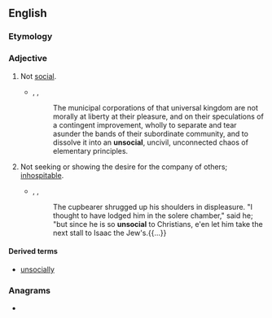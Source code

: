 ==English==

===Etymology===
{{prefix|en|un|social}}

===Adjective===
{{en-adj}}

# Not [[social]].
#* {{rfdate|en}}, {{w|Edmund Burke}}, ''{{w|Reflections on the Revolution in France}}''
#*: The municipal corporations of that universal kingdom are not morally at liberty at their pleasure, and on their speculations of a contingent improvement, wholly to separate and tear asunder the bands of their subordinate community, and to dissolve it into an '''unsocial''', uncivil, unconnected chaos of elementary principles.
# Not seeking or showing the desire for the company of others; [[inhospitable|inhospitable]].
#* {{rfdate|en}}, {{w|Sir Walter Scott}}, ''{{w|Ivanhoe}}''
#*: The cupbearer shrugged up his shoulders in displeasure. "I thought to have lodged him in the solere chamber," said he; "but since he is so '''unsocial''' to Christians, e'en let him take the next stall to Isaac the Jew's.{{...}}

====Derived terms====
* [[unsocially]]

===Anagrams===
* {{anagrams|en|a=acilnosu|Nicolaus}}